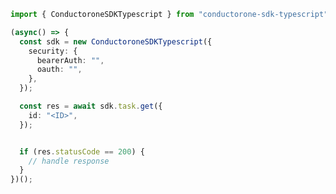 ```typescript Get.ts
import { ConductoroneSDKTypescript } from "conductorone-sdk-typescript";

(async() => {
  const sdk = new ConductoroneSDKTypescript({
    security: {
      bearerAuth: "",
      oauth: "",
    },
  });

  const res = await sdk.task.get({
    id: "<ID>",
  });


  if (res.statusCode == 200) {
    // handle response
  }
})();
```

